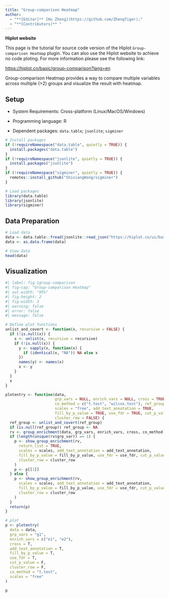 ```yaml
---
title: "Group-comparison Heatmap"
author:
  - "**[Editor]** [Hu Zheng](https://github.com/ZhengTiger);"
  - "**[Contributors]** "
---
```


::: callout-note
**Hiplot website**

This page is the tutorial for source code version of the Hiplot `Group-comparison Heatmap` plugin. You can also use the Hiplot website to achieve no code ploting. For more information please see the following link:

<https://hiplot.cn/basic/group-comparison?lang=en>
:::

Group-comparison Heatmap provides a way to compare multiple variables across multiple (>2) groups and visualize the result with heatmap.

## Setup

-   System Requirements: Cross-platform (Linux/MacOS/Windows)

-   Programming language: R

-   Dependent packages: `data.table`; `jsonlite`; `sigminer`

```r
# Install packages
if (!requireNamespace("data.table", quietly = TRUE)) {
  install.packages("data.table")
}
if (!requireNamespace("jsonlite", quietly = TRUE)) {
  install.packages("jsonlite")
}
if (!requireNamespace("sigminer", quietly = TRUE)) {
  remotes::install_github("ShixiangWang/sigminer")
}

# Load packages
library(data.table)
library(jsonlite)
library(sigminer)
```

## Data Preparation

```r
# Load data
data <- data.table::fread(jsonlite::read_json("https://hiplot.cn/ui/basic/group-comparison/data.json")$exampleData$textarea[[1]])
data <- as.data.frame(data)

# View data
head(data)
```

## Visualization

```r
#| label: fig-1group-comparison
#| fig-cap: "Group-comparison Heatmap"
#| out.width: "95%"
#| fig-height: 2
#| fig-width: 3
#| warning: false
#| error: false
#| message: false

# Define plot functions
unlist_and_covert <- function(x, recursive = FALSE) {
  if (!is.null(x)) {
    x <- unlist(x, recursive = recursive)
    if (!is.null(x)) {
      y <- sapply(x, function(x) {
        if (identical(x, "NA")) NA else x
      })
      names(y) <- names(x)
      x <- y
    }
  }
  x
}

plotentry <- function(data,
                      grp_vars = NULL, enrich_vars = NULL, cross = TRUE,
                      co_method = c("t.test", "wilcox.test"), ref_group = NA,
                      scales = "free", add_text_annotation = TRUE,
                      fill_by_p_value = TRUE, use_fdr = TRUE, cut_p_value = FALSE,
                      cluster_row = FALSE) {
  ref_group <- unlist_and_covert(ref_group)
  if (is.null(ref_group)) ref_group <- NA
  rv <- group_enrichment(data, grp_vars, enrich_vars, cross, co_method, ref_group)
  if (length(unique(rv$grp_var)) == 1) {
    p <- show_group_enrichment(rv,
      return_list = TRUE,
      scales = scales, add_text_annotation = add_text_annotation,
      fill_by_p_value = fill_by_p_value, use_fdr = use_fdr, cut_p_value = cut_p_value,
      cluster_row = cluster_row
    )
    p <- p[[1]]
  } else {
    p <- show_group_enrichment(rv,
      scales = scales, add_text_annotation = add_text_annotation,
      fill_by_p_value = fill_by_p_value, use_fdr = use_fdr, cut_p_value = cut_p_value,
      cluster_row = cluster_row
    )
  }
  return(p)
}

# plot
p <- plotentry(
  data = data,
  grp_vars = "g1",
  enrich_vars = c("e1", "e2"),
  cross = T,
  add_text_annotation = T,
  fill_by_p_value = T,
  use_fdr = T,
  cut_p_value = F,
  cluster_row = F,
  co_method = "t.test",
  scales = "free"
)

p
```



